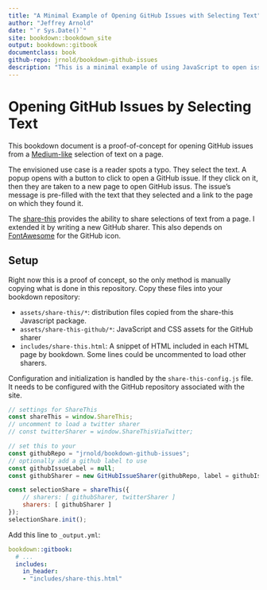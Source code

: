 ```yaml
--- 
title: "A Minimal Example of Opening GitHub Issues with Selecting Text"
author: "Jeffrey Arnold"
date: "`r Sys.Date()`"
site: bookdown::bookdown_site
output: bookdown::gitbook
documentclass: book
github-repo: jrnold/bookdown-github-issues
description: "This is a minimal example of using JavaScript to open issues with selected text from a webpage."
---
```


# Opening GitHub Issues by Selecting Text {-}

This bookdown document is a proof-of-concept for opening GitHub issues from a  [Medium-like](https://medium.com/) selection of text on a page.

The envisioned use case is a reader spots a typo. They select the text.
A popup opens with a button to click to open a GitHub issue. If they click on it, then they are taken to a new page to open GitHub issus. The issue's message is pre-filled with the text that they selected and a link to the page on which they found it.

The [share-this](https://github.com/MaxArt2501/share-this) provides the ability to share selections of text from a page.
I extended it by writing a new GitHub sharer.
This also depends on [FontAwesome](https://fontawesome.com/) for the GitHub icon.

## Setup {-}

Right now this is a proof of concept, so the only method is manually copying what is done in this repository.
Copy these files into your bookdown repository:

-   `assets/share-this/*`: distribution files copied from the share-this Javascript package.
-   `assets/share-this-github/*`: JavaScript and CSS assets for the GitHub sharer
-   `includes/share-this.html`: A snippet of HTML included in each HTML page by bookdown. Some lines could be uncommented to load other sharers.

Configuration and initialization is handled by the `share-this-config.js` file.
It needs to be configured with the GitHub repository associated with the site.

```javascript
// settings for ShareThis
const shareThis = window.ShareThis;
// uncomment to load a twitter sharer
// const twitterSharer = window.ShareThisViaTwitter;

// set this to your
const githubRepo = "jrnold/bookdown-github-issues";
// optionally add a github label to use
const githubIssueLabel = null;
const githubSharer = new GitHubIssueSharer(githubRepo, label = githubIssueLabel);

const selectionShare = shareThis({
    // sharers: [ githubSharer, twitterSharer ]
    sharers: [ githubSharer ]
});
selectionShare.init();
```

Add this line to `_output.yml`:
```yaml
bookdown::gitbook:
  # ...
  includes:
    in_header:
    - "includes/share-this.html"
```
